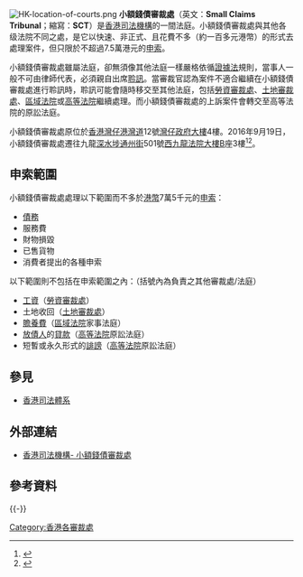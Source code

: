 [[File:HK-location-of-courts.png|thumb]]
'''小額錢債審裁處'''（英文：'''Small Claims Tribunal'''；縮寫：'''SCT'''）是[[香港|香港]][[香港司法機構|司法機構]]的一間法庭。小額錢債審裁處與其他各级法院不同之處，是它以快速、非正式、且花費不多（約一百多元港幣）的形式去處理案件，但只限於不超過7.5萬港元的[[申索|申索]]。

小額錢債審裁處雖屬法庭，卻無須像其他法庭一樣嚴格依循[[證據法|證據法]]規則，當事人一般不可由律師代表，必須親自出席[[聆訊|聆訊]]。當審裁官認為案件不適合繼續在小額錢債審裁處進行聆訊時，聆訊可能會隨時移交至其他法庭，包括[[勞資審裁處|勞資審裁處]]、[[土地審裁處|土地審裁處]]、[[香港區域法院|區域法院]]或[[香港高等法院|高等法院]]繼續處理。而小額錢債審裁處的上訴案件會轉交至高等法院的原訟法庭。

小額錢債審裁處原位於[[香港|香港]][[灣仔|灣仔]][[港灣道|港灣道]]12號[[灣仔政府大樓|灣仔政府大樓]]4樓。2016年9月19日，小額錢債審裁處遷往九龍[[深水埗|深水埗]][[通州街|通州街]]501號[[西九龍法院大樓|西九龍法院大樓]]B座3樓<ref>{{Cite web |url=http://www.judiciary.gov.hk/tc/index/sct_removal_notice.htm |title=小額錢債審裁處搬遷啟示 |access-date=2016-08-11 |archive-url=https://web.archive.org/web/20160807023300/http://www.judiciary.gov.hk/tc/index/sct_removal_notice.htm |archive-date=2016-08-07 |dead-url=yes }}</ref><ref>{{cite web |title=小額錢債審裁處搬遷 |url=https://www.info.gov.hk/gia/general/201609/12/P2016090900816.htm?fontSize=1 |accessdate=12/5/2020 |date=12/9/2016 |archive-date=2019-10-27 |archive-url=https://web.archive.org/web/20191027071545/https://www.info.gov.hk/gia/general/201609/12/P2016090900816.htm?fontSize=1 |dead-url=no }}</ref>。

==申索範圍==
小額錢債審裁處處理以下範圍而不多於[[港元|港幣]]7萬5千元的[[申索|申索]]：
*[[債務|債務]] 
*服務費 
*財物損毀 
*已售貨物 
*消費者提出的各種申索

以下範圍則不包括在申索範圍之內：（括號內為負責之其他審裁處/法庭）
*[[工資|工資]]（[[勞資審裁處|勞資審裁處]]）
*土地收回（[[土地審裁處|土地審裁處]]）
*[[贍養費|贍養費]]（[[香港區域法院|區域法院]]家事法庭）
*[[放債人|放債人]]的[[貸款|貸款]]（[[香港高等法院|高等法院]]原訟法庭）
*短暫或永久形式的[[誹謗|誹謗]]（[[香港高等法院|高等法院]]原訟法庭）

==參見==
*[[香港司法體系|香港司法體系]]

==外部連結==
*[https://www.judiciary.hk/zh/court_services_facilities/sc.html 香港司法機構- 小額錢債審裁處] {{Wayback|url=https://www.judiciary.hk/zh/court_services_facilities/sc.html |date=20191027071029 }}

==參考資料==
{{reflist}}

{{-}}
{{香港司法體系}}
{{HK-govpoli-stub}}

[[Category:香港各審裁處|Category:香港各審裁處]]